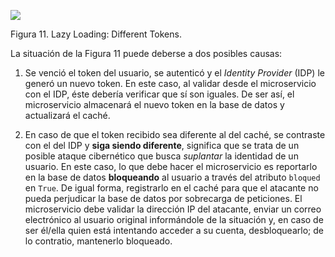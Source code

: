![](../../../../static/img/sdlc/arquitectura/Concurrencia_miss3.png)

Figura 11. Lazy Loading: Different Tokens.

La situación de la Figura 11 puede deberse a dos posibles causas: 

1. Se venció el token del usuario, se autenticó y el _Identity Provider_ (IDP) le generó un nuevo token. En este caso, al validar desde el microservicio con el IDP, éste debería verificar que sí son iguales. De ser así, el microservicio almacenará el nuevo token en la base de datos y actualizará el caché.

2. En caso de que el token recibido sea diferente al del caché, se contraste con el del IDP y __siga siendo diferente__, significa que se trata de un posible ataque cibernético que busca _suplantar_ la identidad de un usuario. En este caso, lo que debe hacer el microservicio es reportarlo en la base de datos __bloqueando__ al usuario a través del atributo `bloqued` en `True`. De igual forma, registrarlo en el caché para que el atacante no pueda perjudicar la base de datos por sobrecarga de peticiones. El microservicio debe validar la dirección IP del atacante, enviar un correo electrónico al usuario original informándole de la situación y, en caso de ser él/ella quien está intentando acceder a su cuenta, desbloquearlo; de lo contratio, mantenerlo bloqueado. 
